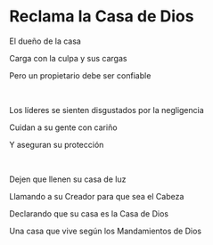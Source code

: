 # Reclama la Casa de Dios

El dueño de la casa

Carga con la culpa y sus cargas

Pero un propietario debe ser confiable

<p></p>

<br />

Los líderes se sienten disgustados por la negligencia

Cuidan a su gente con cariño

Y aseguran su protección

<p></p>

<br />

Dejen que llenen su casa de luz

Llamando a su Creador para que sea el Cabeza

Declarando que su casa es la Casa de Dios

Una casa que vive según los Mandamientos de Dios